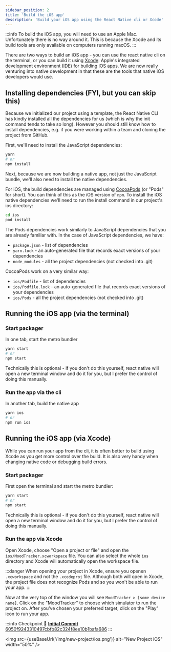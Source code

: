 ```yaml
---
sidebar_position: 2
title: 'Build the iOS app'
description: 'Build your iOS app using the React Native cli or Xcode'
---
```



:::info
To build the iOS app, you will need to use an Apple Mac. Unfortunately there is no way around it. This is because the Xcode and its build tools are only available on computers running macOS.
:::

There are two ways to build an iOS app - you can use the react native cli on the terminal, or you can build it using [Xcode](https://developer.apple.com/xcode/): Apple's integrated development environment (IDE) for building iOS apps. We are now really venturing into native development in that these are the tools that native iOS developers would use.

## Installing dependencies (FYI, but you can skip this)

Because we initialized our project using a template, the React Native CLI has kindly installed all the dependencies for us (which is why the init command tends to take so long). However you should still know how to install dependencies, e.g. if you were working within a team and cloning the project from GitHub.

First, we'll need to install the JavaScript dependencies:

```bash
yarn
# or
npm install
```

Next, because we are now building a native app, not just the JavaScript bundle, we'll also need to install the native dependencies.

For iOS, the build dependencies are managed using [CocoaPods](https://cocoapods.org/) (or "Pods" for short). You can think of this as the iOS version of `npm`. To install the iOS native dependencies we'll need to run the install command in our project's ios directory:

```bash
cd ios
pod install
```

The Pods dependencies work similarly to JavaScript dependencies that you are already familiar with. In the case of JavaScript dependencies, we have:

- `package.json` - list of dependencies
- `yarn.lock` - an auto-generated file that records exact versions of your dependencies
- `node_modules` - all the project dependencies (not checked into .git)

CocoaPods work on a very similar way:

- `ios/Podfile` - list of dependencies
- `ios/Podfile.lock` - an auto-generated file that records exact versions of your dependencies
- `ios/Pods` - all the project dependencies (not checked into .git)

## Running the iOS app (via the terminal)

### Start packager

In one tab, start the metro bundler

```bash
yarn start
# or
npm start
```

Technically this is optional - if you don't do this yourself, react native will open a new terminal window and do it for you, but I prefer the control of doing this manually.

### Run the app via the cli

In another tab, build the native app

```bash
yarn ios
# or
npm run ios
```

## Running the iOS app (via Xcode)

While you can run your app from the cli, it is often better to build using Xcode as you get more control over the build. It is also very handy when changing native code or debugging build errors.

### Start packager

First open the terminal and start the metro bundler:

```bash
yarn start
# or
npm start
```

Technically this is optional - if you don't do this yourself, react native will open a new terminal window and do it for you, but I prefer the control of doing this manually.

### Run the app via Xcode

Open Xcode, choose "Open a project or file" and open the `ios/MoodTracker.xcworkspace` file. You can also select the whole `ios` directory and Xcode will automatically open the workspace file.

:::danger
When opening your project in Xcode, ensure you openen `.xcworkspace` and not the `.xcodeproj` file. Although both will open in Xcode, the project file does not recognize Pods and so you won't be able to run your app.
:::

Now at the very top of the window you will see `MoodTracker > [some device name]`. Click on the "MoodTracker" to choose which simulator to run the project on. After you've chosen your preferred target, click on the "Play" icon to run your app.

:::info Checkpoint 🔗
[**Initial Commit** 6050f9243310497cbfb82c324f8ee10b1bafa686](https://github.com/kadikraman/mood-tracker/commit/6050f9243310497cbfb82c324f8ee10b1bafa686)
:::

<img
  src={useBaseUrl('/img/new-project/ios.png')}
  alt="New Project iOS"
  width="50%"
/>
